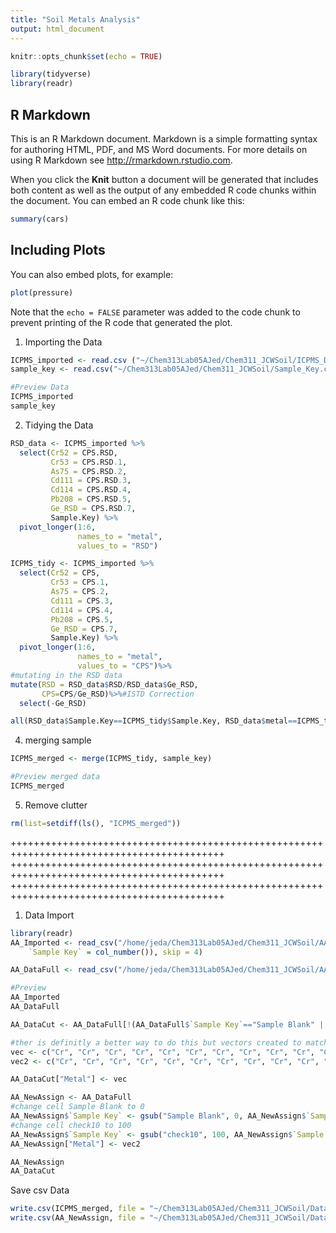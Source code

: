 ```yaml
---
title: "Soil Metals Analysis"
output: html_document
---
```


```r
knitr::opts_chunk$set(echo = TRUE)

library(tidyverse)
library(readr)
```

## R Markdown

This is an R Markdown document. Markdown is a simple formatting syntax for authoring HTML, PDF, and MS Word documents. For more details on using R Markdown see <http://rmarkdown.rstudio.com>.

When you click the **Knit** button a document will be generated that includes both content as well as the output of any embedded R code chunks within the document. You can embed an R code chunk like this:

```r
summary(cars)
```

## Including Plots

You can also embed plots, for example:

```r
plot(pressure)
```

Note that the `echo = FALSE` parameter was added to the code chunk to prevent printing of the R code that generated the plot.

1) Importing the Data
```r
ICPMS_imported <- read.csv ("~/Chem313Lab05AJed/Chem311_JCWSoil/ICPMS_Data.csv", skip=1, na="N/A")
sample_key <- read.csv("~/Chem313Lab05AJed/Chem311_JCWSoil/Sample_Key.csv", skip=0)

#Preview Data
ICPMS_imported
sample_key
```

2) Tidying the Data
```r
RSD_data <- ICPMS_imported %>%
  select(Cr52 = CPS.RSD,
         Cr53 = CPS.RSD.1,
         As75 = CPS.RSD.2,
         Cd111 = CPS.RSD.3,
         Cd114 = CPS.RSD.4,
         Pb208 = CPS.RSD.5,
         Ge_RSD = CPS.RSD.7,
         Sample.Key) %>%
  pivot_longer(1:6,
               names_to = "metal",
               values_to = "RSD")
```

```r
ICPMS_tidy <- ICPMS_imported %>%
  select(Cr52 = CPS,
         Cr53 = CPS.1,
         As75 = CPS.2,
         Cd111 = CPS.3,
         Cd114 = CPS.4,
         Pb208 = CPS.5,
         Ge_RSD = CPS.7,
         Sample.Key) %>%
  pivot_longer(1:6,
               names_to = "metal",
               values_to = "CPS")%>%
#mutating in the RSD data
mutate(RSD = RSD_data$RSD/RSD_data$Ge_RSD,
       CPS=CPS/Ge_RSD)%>%#ISTD Correction
  select(-Ge_RSD)

all(RSD_data$Sample.Key==ICPMS_tidy$Sample.Key, RSD_data$metal==ICPMS_tidy$metal)
```

4) merging sample
```r
ICPMS_merged <- merge(ICPMS_tidy, sample_key)

#Preview merged data
ICPMS_merged
```

5) Remove clutter
```r
rm(list=setdiff(ls(), "ICPMS_merged"))
```

+++++++++++++++++++++++++++++++++++++++++++++++++++++++++++++++++++++++++++++++++++++++++++
+++++++++++++++++++++++++++++++++++++++++++++++++++++++++++++++++++++++++++++++++++++++++++
+++++++++++++++++++++++++++++++++++++++++++++++++++++++++++++++++++++++++++++++++++++++++++

1) Data Import
```r
library(readr)
AA_Imported <- read_csv("/home/jeda/Chem313Lab05AJed/Chem311_JCWSoil/AA_Data.csv", col_types = cols(`%RSD` = col_number(), 
    `Sample Key` = col_number()), skip = 4)

AA_DataFull <- read_csv("/home/jeda/Chem313Lab05AJed/Chem311_JCWSoil/AA_Data.csv", skip = 4)

#Preview
AA_Imported
AA_DataFull
```

```r
AA_DataCut <- AA_DataFull[!(AA_DataFull$`Sample Key`=="Sample Blank" | AA_DataFull$`Sample Key`=="check10"),]

#ther is definitly a better way to do this but vectors created to match number of rows
vec <- c("Cr", "Cr", "Cr", "Cr", "Cr", "Cr", "Cr", "Cr", "Cr", "Cr", "Cr", "Cr", "Cr", "Cr", "Cr", "Cr", "Cr", "Cr", "Cr", "Cr", "Cr", "Cr", "Cr", "Cr", "Cr", "Cr", "Cr", "Cr", "Cr", "Cr", "Cr", "Cr", "Cr", "Cr", "Cr", "Cr", "Cr", "Cr", "Cr", "Cr", "Cr", "Cr", "Cr", "Cr", "Cr", "Cr", "Cr", "Cr", "Cr", "Cr", "Cr", "Cr", "Cr", "Cr", "Cr", "Cr", "Cr", "Cr", "Cr")
vec2 <- c("Cr", "Cr", "Cr", "Cr", "Cr", "Cr", "Cr", "Cr", "Cr", "Cr", "Cr", "Cr", "Cr", "Cr", "Cr", "Cr", "Cr", "Cr", "Cr", "Cr", "Cr", "Cr", "Cr", "Cr", "Cr", "Cr", "Cr", "Cr", "Cr", "Cr", "Cr", "Cr", "Cr", "Cr", "Cr", "Cr", "Cr", "Cr", "Cr", "Cr", "Cr", "Cr", "Cr", "Cr", "Cr", "Cr", "Cr", "Cr", "Cr", "Cr", "Cr", "Cr", "Cr", "Cr", "Cr", "Cr", "Cr", "Cr", "Cr", "Cr", "Cr", "Cr", "Cr", "Cr", "Cr")

AA_DataCut["Metal"] <- vec

AA_NewAssign <- AA_DataFull
#change cell Sample Blank to 0
AA_NewAssign$`Sample Key` <- gsub("Sample Blank", 0, AA_NewAssign$`Sample Key`) 
#change cell check10 to 100
AA_NewAssign$`Sample Key` <- gsub("check10", 100, AA_NewAssign$`Sample Key`) 
AA_NewAssign["Metal"] <- vec2

AA_NewAssign
AA_DataCut
```

Save csv Data
```r
write.csv(ICPMS_merged, file = "~/Chem313Lab05AJed/Chem311_JCWSoil/Data/ICPMS_tidy.csv")
write.csv(AA_NewAssign, file = "~/Chem313Lab05AJed/Chem311_JCWSoil/Data/AA_tidy.csv")
```

